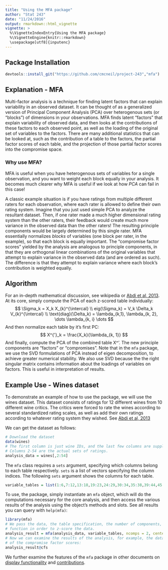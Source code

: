 ```yaml
---
title: "Using the MFA package"
author: "Stat 243"
date: "11/24/2016"
output: rmarkdown::html_vignette
vignette: >
  %\VignetteIndexEntry{Using the MFA package}
  %\VignetteEngine{knitr::rmarkdown}
  \usepackage[utf8]{inputenc}
---
```

## Package Installation
```r
devtools::install_git("https://github.com/cmcneil/project-243","mfa")
```
## Explanation - MFA
Multi-factor analysis is a technique for finding latent factors that can explain variability in an observed dataset. It can be thought of as a generalized version of Principal Component Analysis (PCA) over heterogenous sets (or "blocks") of dimensions in your observations. MFA finds latent "factors" that explain variability of observed data, and then looks at the contributions of these factors to each observed point, as well as the loading of the original set of variables to the factors. There are many additional statistics that can be looked at, such as the contribution of a table to the factors, the partial factor scores of each table, and the projection of those partial factor scores into the compromise space.

### Why use MFA?
MFA is useful when you have heterogenous sets of variables for a single observation, and you want to weight each block equally in your analysis. It becomes much clearer why MFA is useful if we look at how *PCA* can fail in this case!

A classic example situation is if you have ratings from multiple different raters for each observation, where each rater is allowed to define their own rating system. Imagine that you just used simple PCA to analyze the resultant dataset. Then, if one rater made a much higher dimensional rating system than the other raters, their feedback would create much more variance in the observed data than the other raters! The resulting principle components would be largely determined by this single rater. MFA essentially normalizes *blocks* of variables (one block per rater, in the example), so that each block is equally important. The  "compromise factor scores" yielded by the analysis are analogous to principle components, in that they are orthogonal linear combinations of the original variables that attempt to explain variance in the observed data (and are ordered as such). The difference is that they attempt to explain variance where each block's contribution is weighted equally.

## Algorithm
For an in-depth mathematical discussion, see wikipedia or [Abdi et al, 2013](https://www.utdallas.edu/~herve/abdi-WiresCS-mfa-2013.pdf). At its core, simply compute the PCA of each z-scored table individually:
$$
\Sigma_k = X_k X_{k}^{\intercal} \\
eig(\Sigma_k) = V_k \Delta_k V_{k}^{\intercal} \\
\text{diag}(\Delta_k) = \lambda_{k,1}, \lambda_{k, 2}, \dots \lambda_{k, i} \dots
$$
And then normalize each table by it's first PC:
$$
X^{'}_k = \frac{X_k}{\lambda_{k, 1}}
$$
And finally, compute the PCA of the combined table X^'. The new principle components are "factors" or "compromises". 
Note that in the `mfa` package, we use the SVD formulations of PCA instead of eigen decomposition, to achieve greater numerical stability. We also use SVD because the the right singular matrix contains information about the loadings of variables on factors. This is useful in interpretation of results.

## Example Use - Wines dataset
To demonstrate an example of how to use the package, we will use the wines dataset. This dataset consists of ratings for 12 different wines from 10 different wine critics. The critics were forced to rate the wines according to several standardized rating scales, as well as add their own ratings according to whatever rating system they wished. See [Abdi et al, 2013](https://www.utdallas.edu/~herve/abdi-WiresCS-mfa-2013.pdf)

We can get the dataset as follows:
```r
# Download the dataset
data(wines)
# The first column is just wine IDs, and the last few columns are supplementary physical data.
# Columns 2-54 are the actual sets of ratings.
analysis_data = wines[,2:54]
```
The `mfa` class requires a `sets` argument, specifying which columns belong to each table respectively. `sets` is a list of vectors specifying the column indices. The following `sets` argument shows the columns for each table.
```r
variable_tables = list(1:6,7:12,13:18,19:23,24:29,30:34,35:38,39:44,45:49,50:53)
```

To use, the package, simply instantiate an `mfa` object, which will do the computations necessary for the core analysis, and then access the various results of the analysis using the object's methods and slots. See all results you can query with `help(mfa)`:
```r
library(mfa)
# We pass the data, the table specification, the number of components, and arguments to the `scale`
# function in order to z-score the data.
analysis_result = mfa(analysis_data, variable_tables, ncomps = 2, center = TRUE, scale = TRUE)
# Now we can examine the results of the analysis, for example, the dataset in terms
# of the compromise factor scores:
analysis_result@cfs
```

We further examine the features of the `mfa` package in other documents on [display functionality](display.html) and [contributions](exploring_contributions.html).